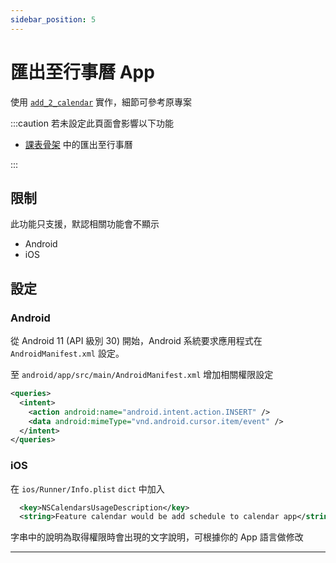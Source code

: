 ```yaml
---
sidebar_position: 5
---
```


# 匯出至行事曆 App

使用 [`add_2_calendar`](https://pub.dev/packages/add_2_calendar) 實作，細節可參考原專案

:::caution
若未設定此頁面會影響以下功能

- [課表骨架](../api-scaffolds/course-scaffold) 中的匯出至行事曆

:::

## 限制

此功能只支援，默認相關功能會不顯示

- Android
- iOS

## 設定

### Android

從 Android 11 (API 級別 30) 開始，Android 系統要求應用程式在 `AndroidManifest.xml` 設定。

至 `android/app/src/main/AndroidManifest.xml` 增加相關權限設定

```xml title='AndroidManifest.xml'
<queries>
  <intent>
    <action android:name="android.intent.action.INSERT" />
    <data android:mimeType="vnd.android.cursor.item/event" />
  </intent>
</queries>
```

### iOS

在 `ios/Runner/Info.plist` `dict` 中加入

```xml title='Info.plist'
  <key>NSCalendarsUsageDescription</key>
  <string>Feature calendar would be add schedule to calendar app</string>
```

字串中的說明為取得權限時會出現的文字說明，可根據你的 App 語言做修改

------